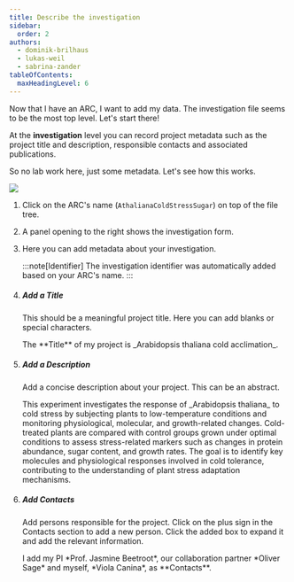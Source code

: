 ```yaml
---
title: Describe the investigation
sidebar:
  order: 2
authors:
  - dominik-brilhaus
  - lukas-weil
  - sabrina-zander
tableOfContents:
  maxHeadingLevel: 6
---
```



<ViolaSays>
Now that I have an ARC, I want to add my data. The investigation file seems to be the most top level. Let's start there!
</ViolaSays>

At the **investigation** level you can record project metadata such as the project title and description, responsible contacts and associated publications.

<ViolaSays>
So no lab work here, just some metadata. Let's see how this works.
</ViolaSays>

![](@images/start-here/arc-prototypic.svg)

<Card icon="pen" title="ARCitect">
  <Steps>

  1. Click on the ARC's name (`AthalianaColdStressSugar`) on top of the file tree.
  2. A panel opening to the right shows the investigation form.
  3. Here you can add metadata about your investigation.

      :::note[Identifier]
      The investigation identifier was automatically added based on your ARC's name.
      :::

  4. ##### Add a Title

      This should be a meaningful project title. Here you can add blanks or special characters.

      <ViolaSays>
        The **Title** of my project is _Arabidopsis thaliana cold acclimation_.
      </ViolaSays>

  4. ##### Add a Description

      Add a concise description about your project. This can be an abstract. 

      <ViolaSays>
        This experiment investigates the response of _Arabidopsis thaliana_ to cold stress by subjecting plants to low-temperature conditions and monitoring physiological, molecular, and growth-related changes. Cold-treated plants are compared with control groups grown under optimal conditions to assess stress-related markers such as changes in protein abundance, sugar content, and growth rates. The goal is to identify key molecules and physiological responses involved in cold tolerance, contributing to the understanding of plant stress adaptation mechanisms.
      </ViolaSays>

  4. ##### Add Contacts

      Add persons responsible for the project. Click on the plus sign in the Contacts section to add a new person. Click the added box to expand it and add the relevant information. 

      <ViolaSays>
        I add my PI *Prof. Jasmine Beetroot*, our collaboration partner *Oliver Sage* and myself, *Viola Canina*, as **Contacts**.
      </ViolaSays>

  </Steps>
</Card>



